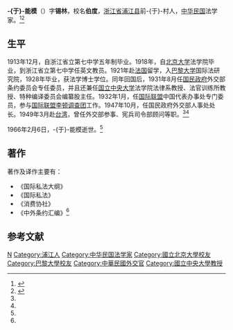 {{noteTA|T=zh-hans:于能模; zh-hant:于能模;}}

'''-{于}-能模'''（{{bd|1892年||1966年|2月6日}}）字'''锡林'''，校名'''伯度'''，[[浙江省|浙江省]][[浦江县|浦江县]]前-{于}-村人，[[中华民国|中华民国]]法学家。<ref name=sx>{{Cite web |url=http://jds.cass.cn/ztyj/zwgx/2008/11/24/7656.html |title=左双文，九一八事变后的《国民外交杂志》及其政治主张，史学月刊2007年第3期 |accessdate=2013-06-10 |archive-date=2013-11-10 |archive-url=https://web.archive.org/web/20131110200713/http://jds.cass.cn/ztyj/zwgx/2008/11/24/7656.html |dead-url=no }}</ref><ref name=zj>{{Cite web |url=http://www.jhyzh.com/article/systemarticle_pkId_6757_aid_13854.html |title=浙江金华第一中学关于征集校友信息的通知，2013年4月9日 |accessdate=2013年6月10日 |archive-date=2014年2月3日 |archive-url=https://web.archive.org/web/20140203052321/http://www.jhyzh.com/article/systemarticle_pkId_6757_aid_13854.html |dead-url=no }}</ref>

==生平==
1913年12月，自浙江省立第七中学五年制毕业。1918年，自[[北京大学|北京大学]]法学院毕业，到浙江省立第七中学任英文教员。1921年赴[[法国|法国]]留学，入[[巴黎大学|巴黎大学]]国际法研究院，1928年毕业，获法学博士学位。同年回国后，1931年8月任[[国民政府|国民政府]]外交部条约委员会专任委员，并且还兼任[[国立中央大学|国立中央大学]]法学院法律系教授、法官训练所教授、特种编译委员会编纂股主任。1932年1月，任[[国际联盟|国际联盟]]中国代表办事处专门委员，参与[[国际联盟|国际联盟]][[李顿调查团|李顿调查团]]工作。1947年10月，任国民政府外交部人事处处长。1949年3月赴[[台湾|台湾]]，曾任外交部参事、宪兵司令部顾问等职。<ref name=sx/><ref name=zj/>

1966年2月6日，-{于}-能模逝世。<ref name=zj/>

==著作==
著作及译作主要有：
*《国际私法大纲》
*《国际私法》
*《消费协社》
*《中外条约汇编》<ref name=zj/>

==参考文献==
{{reflist}}

{{DEFAULTSORT:Yu于}}
[[Category:于姓|N]]
[[Category:浦江人|Category:浦江人]]
[[Category:中华民国法学家|Category:中华民国法学家]]
[[Category:國立北京大學校友|Category:國立北京大學校友]]
[[Category:巴黎大學校友|Category:巴黎大學校友]]
[[Category:中華民國外交官|Category:中華民國外交官]]
[[Category:國立中央大學教授|Category:國立中央大學教授]]